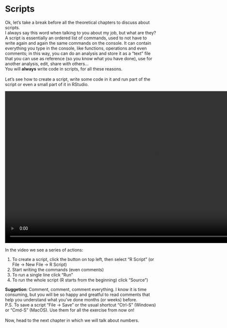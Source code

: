 # Scripts
Ok, let's take a break before all the theoretical chapters to discuss about scripts. 
<br>
I always say this word when talking to you about my job, but what are they? A script is essentially an ordered list of commands, used to not have to write again and again the same commands on the console. It can contain everything you type in the console, like functions, operations and even comments; in this way, you can do an analysis and store it as a "text" file that you can use as reference (so you know what you have done), use for another analysis, edit, share with others...
<br>
You will <strong>always</strong> write code in scripts, for all these reasons.
<br>
<br>
Let's see how to create a script, write some code in it and run part of the script or even a small part of it in RStudio.

<div style="text-align:center">
<video height=500px width=auto controls>
  <source src="video/create-script.mov">
</video>
</div>

<p class="plist">In the video we see a series of actions:</p>
<ol>
  <li>To create a script, click the button on top left, then select "R Script" (or File -> New File -> R Script)</li>
  <li>Start writing the commands (even comments)</li>
  <li>To run a single line click "Run"</li>
  <li>To run the whole script (R starts from the beginning) click "Source")</li>
</ol>

<strong>Suggetion</strong>: Comment, comment, comment everything. I know it is time consuming, but you will be so happy and greatful to read comments that help you understand what you've done months (or weeks) before.
<br>
P.S. To save a script "File -> Save" or the usual shortcut "Ctrl-S" (Windows) or "Cmd-S" (MacOS). Use them for all the exercise from now on!
<br>
<br>
Now, head to the next chapter in which we will talk about numbers.